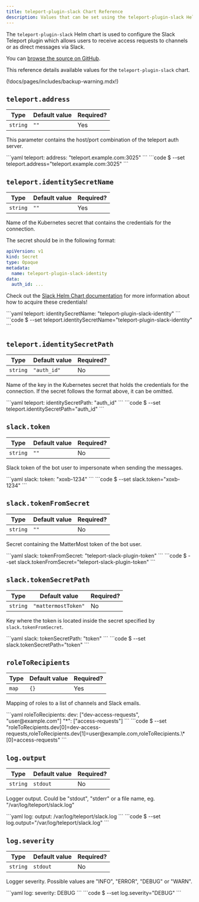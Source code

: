 ```yaml
---
title: teleport-plugin-slack Chart Reference
description: Values that can be set using the teleport-plugin-slack Helm chart
---
```


The `teleport-plugin-slack` Helm chart is used to configure the Slack Teleport plugin which allows users to receive access requests to channels or as direct messages via Slack.

You can [browse the source on GitHub](https://github.com/gravitational/teleport-plugins/tree/master/charts/access/slack).

This reference details available values for the `teleport-plugin-slack` chart.

(!docs/pages/includes/backup-warning.mdx!)

## `teleport.address`

| Type | Default value | Required? |
| - | - | - |
| `string` | `""` | Yes |

This parameter contains the host/port combination of the teleport auth server.

<Tabs>
  <TabItem label="values.yaml">
  ```yaml
  teleport:
    address: "teleport.example.com:3025"
  ```
  </TabItem>
  <TabItem label="--set">
  ```code
  $ --set teleport.address="teleport.example.com:3025"
  ```
  </TabItem>
</Tabs>

## `teleport.identitySecretName`

| Type | Default value | Required? |
| - | - | - |
| `string` | `""` | Yes |

Name of the Kubernetes secret that contains the credentials for the connection.

The secret should be in the following format:

```yaml
apiVersion: v1
kind: Secret
type: Opaque
metadata:
  name: teleport-plugin-slack-identity
data:
  auth_id: ...
```

Check out the [Slack Helm Chart documentation](https://github.com/gravitational/teleport-plugins/tree/master/charts/access/slack#prerequisites) for more information about how to acquire these credentials!

<Tabs>
  <TabItem label="values.yaml">
  ```yaml
  teleport:
    identitySecretName: "teleport-plugin-slack-identity"
  ```
  </TabItem>
  <TabItem label="--set">
  ```code
  $ --set teleport.identitySecretName="teleport-plugin-slack-identity"
  ```
  </TabItem>
</Tabs>

## `teleport.identitySecretPath`

| Type | Default value | Required? |
| - | - | - |
| `string` | `"auth_id"` | No |

Name of the key in the Kubernetes secret that holds the credentials for the connection. If the secret follows the format above, it can be omitted.

<Tabs>
  <TabItem label="values.yaml">
  ```yaml
  teleport:
    identitySecretPath: "auth_id"
  ```
  </TabItem>
  <TabItem label="--set">
  ```code
  $ --set teleport.identitySecretPath="auth_id"
  ```
  </TabItem>
</Tabs>

## `slack.token`

| Type | Default value | Required? |
| - | - | - |
| `string` | `""` | No |

Slack token of the bot user to impersonate when sending the messages.

<Tabs>
  <TabItem label="values.yaml">
  ```yaml
  slack:
    token: "xoxb-1234"
  ```
  </TabItem>
  <TabItem label="--set">
  ```code
  $ --set slack.token="xoxb-1234"
  ```
  </TabItem>
</Tabs>

## `slack.tokenFromSecret`

| Type | Default value | Required? |
| - | - | - |
| `string` | `""` | No |

Secret containing the MatterMost token of the bot user.

<Tabs>
  <TabItem label="values.yaml">
  ```yaml
  slack:
    tokenFromSecret: "teleport-slack-plugin-token"
  ```
  </TabItem>
  <TabItem label="--set">
  ```code
  $ --set slack.tokenFromSecret="teleport-slack-plugin-token"
  ```
  </TabItem>
</Tabs>

## `slack.tokenSecretPath`

| Type | Default value | Required? |
| - | - | - |
| `string` | `"mattermostToken"` | No |

Key where the token is located inside the secret specified by `slack.tokenFromSecret`.

<Tabs>
  <TabItem label="values.yaml">
  ```yaml
  slack:
    tokenSecretPath: "token"
  ```
  </TabItem>
  <TabItem label="--set">
  ```code
  $ --set slack.tokenSecretPath="token"
  ```
  </TabItem>
</Tabs>

## `roleToRecipients`

| Type | Default value | Required? |
| - | - | - |
| `map` | `{}` | Yes |

Mapping of roles to a list of channels and Slack emails.

<Tabs>
  <TabItem label="values.yaml">
  ```yaml
  roleToRecipients:
    dev: ["dev-access-requests", "user@example.com"]
    "*": ["access-requests"]
  ```
  </TabItem>
  <TabItem label="--set">
  ```code
  $ --set "roleToRecipients.dev[0]=dev-access-requests,roleToRecipients.dev[1]=user@example.com,roleToRecipients.\*[0]=access-requests"
  ```
  </TabItem>
</Tabs>

## `log.output`

| Type | Default value | Required? |
| - | - | - |
| `string` | `stdout` | No |

Logger output. Could be "stdout", "stderr" or a file name, eg. "/var/log/teleport/slack.log"

<Tabs>
  <TabItem label="values.yaml">
  ```yaml
  log:
    output: /var/log/teleport/slack.log
  ```
  </TabItem>
  <TabItem label="--set">
  ```code
  $ --set log.output="/var/log/teleport/slack.log"
  ```
  </TabItem>
</Tabs>

## `log.severity`

| Type | Default value | Required? |
| - | - | - |
| `string` | `stdout` | No |

Logger severity. Possible values are "INFO", "ERROR", "DEBUG" or "WARN".

<Tabs>
  <TabItem label="values.yaml">
  ```yaml
  log:
    severity: DEBUG
  ```
  </TabItem>
  <TabItem label="--set">
  ```code
  $ --set log.severity="DEBUG"
  ```
  </TabItem>
</Tabs>
